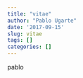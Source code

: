```yaml
---
title: "vitae"
author: "Pablo Ugarte"
date: '2017-09-15'
slug: vitae
tags: []
categories: []
---
```


pablo 